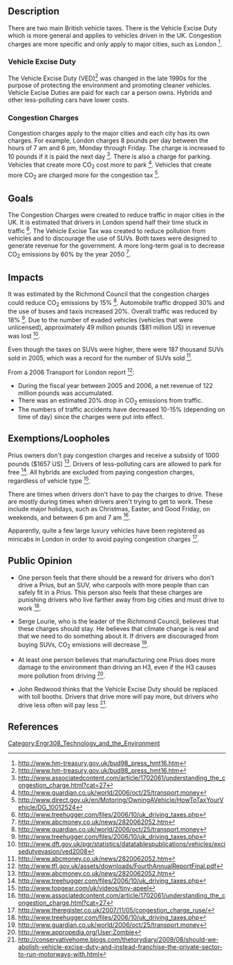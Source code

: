 {{TOCright}}
== Description  ==

There are two main British vehicle taxes. There is the Vehicle Excise Duty which is more general and applies to vehicles driven in the UK. Congestion charges are more specific and only apply to major cities, such as London <ref>http://www.hm-treasury.gov.uk/bud98_press_hmt16.htm</ref>.
  

=== Vehicle Excise Duty  ===

The Vehicle Excise Duty (VED)<ref>http://www.hm-treasury.gov.uk/bud98_press_hmt16.htm</ref> was changed in the late 1990s for the purpose of protecting the environment and promoting cleaner vehicles.  Vehicle Excise Duties are paid for each car a person owns.  Hybrids and other less-polluting cars have lower costs.
 

=== Congestion Charges  ===

Congestion charges apply to the major cities and each city has its own charges. For example, London charges 8 pounds per day between the hours of 7 am and 6 pm, Monday through Friday.  The charge is increased to 10 pounds if it is paid the next day <ref>http://www.associatedcontent.com/article/1702061/understanding_the_congestion_charge.html?cat=27</ref>. There is also a charge for parking. Vehicles that create more CO<sub>2</sub> cost more to park <ref>http://www.guardian.co.uk/world/2006/oct/25/transport.money</ref>.  
Vehicles that create more CO<sub>2</sub> are charged more for the congestion tax <ref>http://www.direct.gov.uk/en/Motoring/OwningAVehicle/HowToTaxYourVehicle/DG_10012524</ref>.

== Goals  ==

The Congestion Charges were created to reduce traffic in major cities in the UK. It is estimated that drivers in London spend half their time stuck in traffic <ref>http://www.treehugger.com/files/2006/10/uk_driving_taxes.php</ref>. The Vehicle Excise Tax was created to reduce pollution from vehicles and to discourage the use of SUVs.  Both taxes were designed to generate revenue for the government.  A more long-term goal is to decrease CO<sub>2</sub> emissions by 60% by the year 2050 <ref>http://www.abcmoney.co.uk/news/2820062052.htm</ref>. 
 

== Impacts  ==

It was estimated by the Richmond Council that the congestion charges could reduce CO<sub>2</sub> emissions by 15% <ref>http://www.guardian.co.uk/world/2006/oct/25/transport.money</ref>. Automobile traffic dropped 30% and the use of buses and taxis increased 20%. Overall traffic was reduced by 18% <ref>http://www.treehugger.com/files/2006/10/uk_driving_taxes.php</ref>. Due to the number of evaded vehicles (vehicles that were unlicensed), approximately 49 million pounds ($81 million US) in revenue was lost <ref>http://www.dft.gov.uk/pgr/statistics/datatablespublications/vehicles/excisedutyevasion/ved2008</ref>.

Even though the taxes on SUVs were higher, there were 187 thousand SUVs sold in 2005, which was a record for the number of SUVs sold <ref>http://www.abcmoney.co.uk/news/2820062052.htm</ref>.

From a 2006 Transport for London report <ref>http://www.tfl.gov.uk/assets/downloads/FourthAnnualReportFinal.pdf</ref>:
* During the fiscal year between 2005 and 2006, a net revenue of 122 million pounds was accumulated.
* There was an estimated 20% drop in CO<sub>2</sub> emissions from traffic.
* The numbers of traffic accidents have decreased 10-15% (depending on time of day) since the charges were put into effect.

 
== Exemptions/Loopholes  ==

Prius owners don't pay congestion charges and receive a subsidy of 1000 pounds ($1657 US) <ref>http://www.abcmoney.co.uk/news/2820062052.htm</ref>. Drivers of less-polluting cars are allowed to park for free <ref>http://www.treehugger.com/files/2006/10/uk_driving_taxes.php</ref>.  All hybrids are excluded from paying congestion charges, regardless of vehicle type <ref>http://www.topgear.com/uk/videos/tiny-apeel</ref>.
 
There are times when drivers don't have to pay the charges to drive. These are mostly during times when drivers aren't trying to get to work. These include major holidays, such as Christmas, Easter, and Good Friday, on weekends, and between 6 pm and 7 am <ref>http://www.associatedcontent.com/article/1702061/understanding_the_congestion_charge.html?cat=27</ref>.

Apparently, quite a few  large luxury vehicles have been registered as minicabs in London in order to avoid paying congestion charges <ref>http://www.theregister.co.uk/2007/11/05/congestion_charge_ruse/</ref>.

== Public Opinion  ==

* One person feels that there should be a reward for drivers who don't drive a Prius, but an SUV, who carpools with more people than can safely fit in a Prius. This person also feels that these charges are punishing drivers who live farther away from big cities and must drive to work <ref>http://www.treehugger.com/files/2006/10/uk_driving_taxes.php</ref>.

* Serge Lourie, who is the leader of the Richmond Council, believes that these charges should stay. He believes that climate change is real and that we need to do something about it. If drivers are discouraged from buying SUVs, CO<sub>2</sub> emissions will decrease <ref>http://www.guardian.co.uk/world/2006/oct/25/transport.money</ref>.
 
* At least one person believes that manufacturing one Prius does more damage to the environment than driving an H3, even if the H3 causes more pollution from driving <ref>http://www.appropedia.org/User:Zombie</ref>.
 
* John Redwood thinks that the Vehicle Excise Duty should be replaced with toll booths. Drivers that drive more will pay more, but drivers who drive less often will pay less <ref>http://conservativehome.blogs.com/thetorydiary/2009/08/should-we-abolish-vehicle-excise-duty-and-instead-franchise-the-private-sector-to-run-motorways-with.html</ref>.

== References  ==

<references />
 

[[Category:Engr308_Technology_and_the_Environment]]